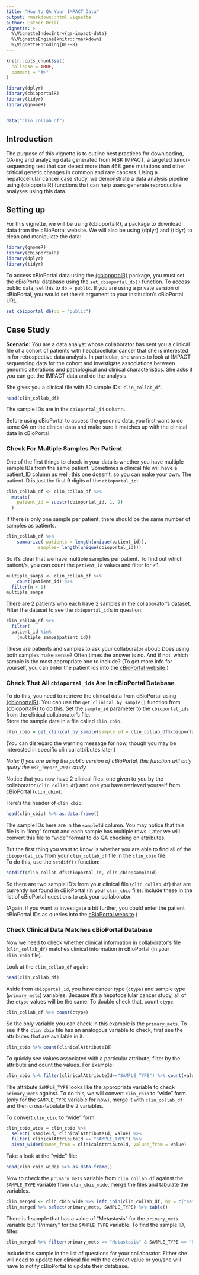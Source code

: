 ```yaml
---
title: "How to QA Your IMPACT Data"
output: rmarkdown::html_vignette
author: Esther Drill
vignette: >
  %\VignetteIndexEntry{qa-impact-data}
  %\VignetteEngine{knitr::rmarkdown}
  %\VignetteEncoding{UTF-8}
---
```


```r
knitr::opts_chunk$set(
  collapse = TRUE,
  comment = "#>"
)

```

```r

library(dplyr)
library(cbioportalR)
library(tidyr)
library(gnomeR)


data("clin_collab_df")
```

## Introduction

The purpose of this vignette is to outline best practices for downloading, QA-ing and analyzing data generated from MSK IMPACT, a targeted tumor-sequencing test that can detect more than 468 gene mutations and other critical genetic changes in common and rare cancers. Using a hepatocellular cancer case study, we demonstrate a data analysis pipeline using {cbioportalR} functions that can help users generate reproducible analyses using this data.

## Setting up

For this vignette, we will be using {cbioportalR}, a package to download data from the cBioPortal website. We will also be using {dplyr} and {tidyr} to clean and manipulate the data:

```r
library(gnomeR)
library(cbioportalR)
library(dplyr)
library(tidyr)
```

To access cBioPortal data using the [{cbioportalR}](https://www.karissawhiting.com/cbioportalR/) package, you must set the cBioPortal database using the `set_cbioportal_db()` function. To access public data, set this to `db = public`. If you are using a private version of cBioPortal, you would set the `db` argument to your institution's cBioPortal URL.

```r

set_cbioportal_db(db = "public")

```

## Case Study

**Scenario:** You are a data analyst whose collaborator has sent you a clinical file of a cohort of patients with hepatocellular cancer that she is interested in for retrospective data analysis. In particular, she wants to look at IMPACT sequencing data for the cohort and investigate associations between genomic alterations and pathological and clinical characteristics. She asks if you can get the IMPACT data and do the analysis.

She gives you a clinical file with 80 sample IDs: `clin_collab_df`.

```r
head(clin_collab_df)
```

The sample IDs are in the `cbioportal_id` column.

Before using cBioPortal to access the genomic data, you first want to do some QA on the clinical data and make sure it matches up with the clinical data in cBioPortal.

### Check For Multiple Samples Per Patient

One of the first things to check in your data is whether you have multiple sample IDs from the same patient. Sometimes a clinical file will have a patient_ID column as well; this one doesn't, so you can make your own. The patient ID is just the first 9 digits of the `cbioportal_id`:

```r

clin_collab_df <- clin_collab_df %>%
  mutate(
    patient_id = substr(cbioportal_id, 1, 9)
  )
```

If there is only one sample per patient, there should be the same number of samples as patients.

```r
clin_collab_df %>%
    summarize( patients = length(unique(patient_id)),
            samples= length(unique(cbioportal_id))) 
```

So it's clear that we have multiple samples per patient. To find out which patient/s, you can count the `patient_id` values and filter for \>1.

```r
multiple_samps <- clin_collab_df %>%
    count(patient_id) %>%
  filter(n > 1)
multiple_samps
```

There are 2 patients who each have 2 samples in the collaborator's dataset. Filter the dataset to see the `cbioportal_id`'s in question:

```r

clin_collab_df %>% 
  filter(
  patient_id %in% 
    (multiple_samps$patient_id))

```

These are patients and samples to ask your collaborator about: Does using both samples make sense? Often times the answer is no. And if not, which sample is the most appropriate one to include? (To get more info for yourself, you can enter the patient ids into the [cBioPortal website](https://www.cbioportal.org/).)

### Check That All `cbioportal_ids` Are In cBioPortal Database

To do this, you need to retrieve the clinical data from cBioPortal using [{cbioportalR}](https://www.karissawhiting.com/cbioportalR/). You can use the `get_clinical_by_sample()` function from {cbioportalR} to do this. Set the `sample_id` parameter to the `cbioportal_ids` from the clinical collaborator's file.\
Store the sample data in a file called `clin_cbio`.

```r

clin_cbio = get_clinical_by_sample(sample_id = clin_collab_df$cbioportal_id) 

```

(You can disregard the warning message for now, though you may be interested in specific clinical attributes later.)

*Note: If you are using the public version of cBioPortal, this function will only query the `msk_impact_2017` study.*

Notice that you now have 2 clinical files: one given to you by the collaborator (`clin_collab_df`) and one you have retrieved yourself from cBioPortal (`clin_cbio`).

Here's the header of `clin_cbio`:

```r
head(clin_cbio) %>% as.data.frame()
```

The sample IDs here are in the `sampleId` column. You may notice that this file is in "long" format and each sample has multiple rows. Later we will convert this file to "wide" format to do QA checking on attributes.

But the first thing you want to know is whether you are able to find all of the `cbioportal_ids` from your `clin_collab_df` file in the `clin_cbio` file.\
To do this, use the `setdiff()` function:

```r

setdiff(clin_collab_df$cbioportal_id, clin_cbio$sampleId)

```

So there are two sample ID's from your clinical file (`clin_collab_df`) that are currently not found in cBioPortal (in your `clin_cbio` file). Include these in the list of cBioPortal questions to ask your collaborator.

(Again, if you want to investigate a bit further, you could enter the patient cBioPortal IDs as queries into the [cBioPortal website](https://www.cbioportal.org/).)

### Check Clinical Data Matches cBioPortal Database

Now we need to check whether clinical information in collaborator's file (`clin_collab_df`) matches clinical information in cBioPortal (in your `clin_cbio` file).

Look at the `clin_collab_df` again:

```r
head(clin_collab_df)
```

Aside from `cbioportal_id`, you have cancer type (`ctype`) and sample type (`primary_mets`) variables. Because it's a hepatocellular cancer study, all of the `ctype` values will be the same. To double check that, count `ctype`:

```r
clin_collab_df %>% count(ctype)
```

So the only variable you can check in this example is the `primary_mets`. To see if the `clin_cbio` file has an analogous variable to check, first see the attributes that are available in it.

```r
clin_cbio %>% count(clinicalAttributeId)
```

To quickly see values associated with a particular attribute, filter by the attribute and count the values. For example:

```r
clin_cbio %>% filter(clinicalAttributeId=="SAMPLE_TYPE") %>% count(value)
```

The attribute `SAMPLE_TYPE` looks like the appropriate variable to check `primary_mets` against. To do this, we will convert `clin_cbio` to "wide" form (only for the `SAMPLE_TYPE` variable for now), merge it with `clin_collab_df` and then cross-tabulate the 2 variables.

To convert `clin_cbio` to "wide" form:

```r

clin_cbio_wide = clin_cbio %>% 
  select( sampleId, clinicalAttributeId, value) %>%
  filter( clinicalAttributeId == "SAMPLE_TYPE") %>% 
  pivot_wider(names_from = clinicalAttributeId, values_from = value)
```

Take a look at the "wide" file:

```r
head(clin_cbio_wide) %>% as.data.frame()
```

Now to check the `primary_mets` variable from `clin_collab_df` against the `SAMPLE_TYPE` variable from `clin_cbio_wide`, merge the files and tabulate the variables.

```r
clin_merged <- clin_cbio_wide %>% left_join(clin_collab_df, by = c("sampleId" = "cbioportal_id")) 
clin_merged %>% select(primary_mets, SAMPLE_TYPE) %>% table()
```

There is 1 sample that has a value of "Metastasis" for the `primary_mets` variable but "Primary" for the `SAMPLE_TYPE` variable. To find the sample ID, filter:

```r
clin_merged %>% filter(primary_mets == "Metastasis" & SAMPLE_TYPE == "Primary")
```

Include this sample in the list of questions for your collaborator. Either she will need to update her clinical file with the correct value or you/she will have to notify cBioPortal to update their database.
